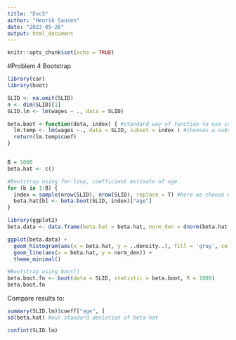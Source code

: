 ```yaml
---
title: "Exc5"
author: "Henrik Sausen"
date: "2023-05-26"
output: html_document
---
```


```r
knitr::opts_chunk$set(echo = TRUE)
```

#Problem 4 Bootstrap 

```r
library(car)
library(boot)

SLID <- na.omit(SLID)
n <- dim(SLID)[1]
SLID.lm <- lm(wages ~ ., data = SLID)

beta.boot <-function(data, index) { #standard way of function to use in bootstrapping, index is the samples to be taken
  lm.temp <- lm(wages ~., data = SLID, subset = index ) #chooses a subset with the random samples 
  return(lm.temp$coef)
}


B = 1000
beta.hat <- c()

#Bootstrap using for-loop, coefficient estimate of age 
for (b in 1:B) {
  index = sample(nrow(SLID), nrow(SLID), replace = T) #here we choose #rows samples from the #nrows in SLID. These are the   indicies that we are going to use. Here, some will appear more than once. 
  beta.hat[b] <- beta.boot(SLID, index)["age"]
}

library(ggplot2)
beta.data <- data.frame(beta.hat = beta.hat, norm_den = dnorm(beta.hat, mean(beta.hat), sd(beta.hat))) #dnorm: pdf of normal distribution for beta.hat with the corresponding mean and variance. norm_den = normal density 

ggplot(beta.data) + 
  geom_histogram(aes(x = beta.hat, y = ..density..), fill = 'gray', color = 'black') + 
  geom_line(aes(x = beta.hat, y = norm_den)) + 
  theme_minimal()
```


```r
#Bootstrap using boot()
beta.boot.fn <- boot(data = SLID, statistic = beta.boot, R = 1000) 
beta.boot.fn
```



Compare results to: 
```r
summary(SLID.lm)$coeff["age", ]
sd(beta.hat) #our standard deviation of beta-hat 
```


```r
confint(SLID.lm)
```





